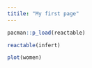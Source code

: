 ```yaml
---
titile: "My first page"
---
```


```r
pacman::p_load(reactable)
```


```r
reactable(infert)
```

```r
plot(women)
```

